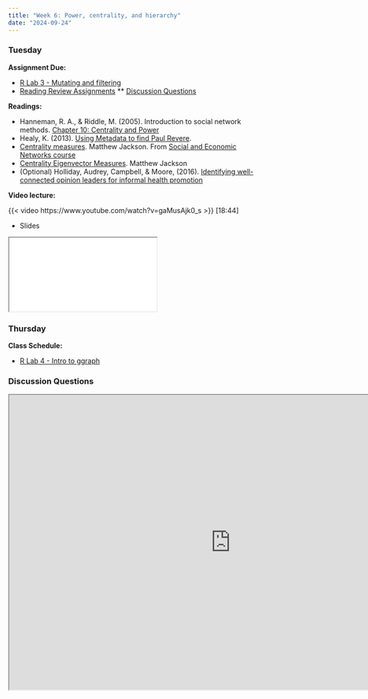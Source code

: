 ```yaml
---
title: "Week 6: Power, centrality, and hierarchy"
date: "2024-09-24"
---
```


### Tuesday

**Assignment Due:**

* [R Lab 3 - Mutating and filtering](/assignments/r_lab_3_%E2%80%93_mutating_and_filtering.qmd)
* [Reading Review Assignments](/syllabus/syllabus.qmd#reading-review-assignments)
** [Discussion Questions](#discussion-questions)

**Readings:** 

* Hanneman, R. A., & Riddle, M. (2005). Introduction to social network methods. [Chapter 10: Centrality and Power](https://faculty.ucr.edu/~hanneman/nettext/C10_Centrality.html)
* Healy, K. (2013). [Using Metadata to find Paul Revere](https://kieranhealy.org/blog/archives/2013/06/09/using-metadata-to-find-paul-revere/).
* [Centrality measures](https://www.youtube.com/watch?v=0unzqsPaPk8). Matthew Jackson. From [Social and Economic Networks course](https://www.youtube.com/channel/UCCnG8fKY45aH73ahmGK2xcg)
* [Centrality Eigenvector Measures](https://www.youtube.com/watch?v=q8oBWwS2wAQ). Matthew Jackson
* (Optional) Holliday, Audrey, Campbell, & Moore, (2016). [Identifying well-connected opinion leaders for informal health promotion](https://www.ncbi.nlm.nih.gov/pmc/articles/PMC4898141/)

**Video lecture:**

{{< video https://www.youtube.com/watch?v=gaMusAjk0_s >}} [18:44]

* Slides

<iframe class='slide-deck' src="/lectures/content_lectures/centrality.html"></iframe>


### Thursday

**Class Schedule:**

* [R Lab 4 - Intro to ggraph](/assignments/r_lab_4_%E2%80%93_intro_to_ggraph.qmd)

### Discussion Questions

<iframe src="https://pollev-embeds.com/discourses/Hq0pXTw4Jd3XeIFYiBjpb/respond" width="900px" height="600px"></iframe>